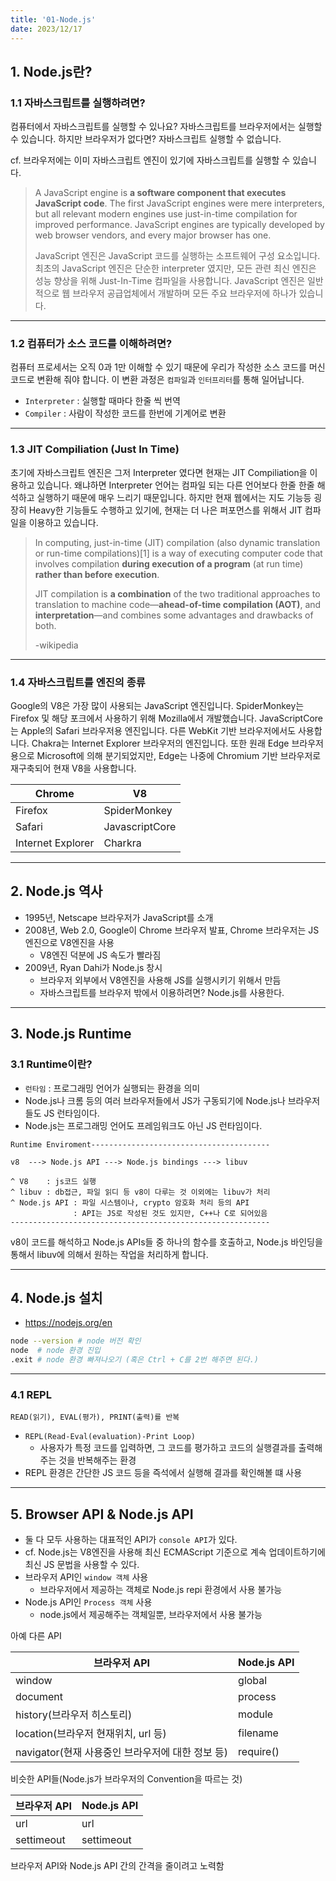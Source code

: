 ```yaml
---
title: '01-Node.js'
date: 2023/12/17
---
```


## 1. Node.js란?

### 1.1 자바스크립트를 실행하려면?

컴퓨터에서 자바스크립트를 실행할 수 있나요?
자바스크립트를 브라우저에서는 실행할 수 있습니다.
하지만 브라우저가 없다면? 자바스크립트 실행할 수 없습니다.

cf. 브라우저에는 이미 자바스크립트 엔진이 있기에 자바스크립트를 실행할 수 있습니다.

> A JavaScript engine is **a software component that executes JavaScript code**. The first JavaScript engines were mere interpreters, but all relevant modern engines use just-in-time compilation for improved performance. JavaScript engines are typically developed by web browser vendors, and every major browser has one.
>
> JavaScript 엔진은 JavaScript 코드를 실행하는 소프트웨어 구성 요소입니다. 최초의 JavaScript 엔진은 단순한 interpreter 였지만, 모든 관련 최신 엔진은 성능 향상을 위해 Just-In-Time 컴파일을 사용합니다. JavaScript 엔진은 일반적으로 웹 브라우저 공급업체에서 개발하며 모든 주요 브라우저에 하나가 있습니다.

---

### 1.2 컴퓨터가 소스 코드를 이해하려면?

컴퓨터 프로세서는 오직 0과 1만 이해할 수 있기 때문에 우리가 작성한 소스 코드를 머신 코드로 변환해 줘야 합니다.
이 변환 과정은 `컴파일`과 `인터프리터`를 통해 일어납니다.

- `Interpreter` : 실행할 때마다 한줄 씩 번역
- `Compiler` : 사람이 작성한 코드를 한번에 기계어로 변환

---

### 1.3 JIT Compiliation (Just In Time)

초기에 자바스크립트 엔진은 그저 Interpreter 였다면 현재는 JIT Compiliation을 이용하고 있습니다.
왜냐하면 Interpreter 언어는 컴파일 되는 다른 언어보다 한줄 한줄 해석하고 실행하기 때문에 매우 느리기 때문입니다.
하지만 현재 웹에서는 지도 기능등 굉장히 Heavy한 기능들도 수행하고 있기에, 현재는 더 나은 퍼포먼스를 위해서 JIT 컴파일을 이용하고 있습니다.

> In computing, just-in-time (JIT) compilation (also dynamic translation or run-time compilations)[1] is a way of executing computer code that involves compilation **during execution of a program** (at run time) **rather than before execution**.
>
> JIT compilation is **a combination** of the two traditional approaches to translation to machine code—**ahead-of-time compilation (AOT)**, and **interpretation**—and combines some advantages and drawbacks of both.
>
> -wikipedia

---

### 1.4 자바스크립트를 엔진의 종류

Google의 V8은 가장 많이 사용되는 JavaScript 엔진입니다.
SpiderMonkey는 Firefox 및 해당 포크에서 사용하기 위해 Mozilla에서 개발했습니다.
JavaScriptCore는 Apple의 Safari 브라우저용 엔진입니다. 다른 WebKit 기반 브라우저에서도 사용합니다.
Chakra는 Internet Explorer 브라우저의 엔진입니다. 또한 원래 Edge 브라우저용으로 Microsoft에 의해 분기되었지만,
Edge는 나중에 Chromium 기반 브라우저로 재구축되어 현재 V8을 사용합니다.

| Chrome            | V8             |
| ----------------- | -------------- |
| Firefox           | SpiderMonkey   |
| Safari            | JavascriptCore |
| Internet Explorer | Charkra        |

---

## 2. Node.js 역사

- 1995년, Netscape 브라우저가 JavaScript를 소개
- 2008년, Web 2.0, Google이 Chrome 브라우저 발표, Chrome 브라우저는 JS엔진으로 V8엔진을 사용
  - V8엔진 덕분에 JS 속도가 빨라짐
- 2009년, Ryan Dahi가 Node.js 창시
  - 브라우저 외부에서 V8엔진을 사용해 JS를 실행시키기 위해서 만듬
  - 자바스크립트를 브라우저 밖에서 이용하려면? Node.js를 사용한다.

---

## 3. Node.js Runtime

### 3.1 Runtime이란?

- `런타임` : 프로그래밍 언어가 실행되는 환경을 의미
- Node.js나 크롬 등의 여러 브라우저들에서 JS가 구동되기에 Node.js나 브라우저들도 JS 런타임이다.
- Node.js는 프로그래밍 언어도 프레임워크도 아닌 JS 런타임이다.

```
Runtime Enviroment----------------------------------------

v8  ---> Node.js API ---> Node.js bindings ---> libuv

^ V8    : js코드 실행
^ libuv : db접근, 파일 읽디 등 v8이 다루는 것 이외에는 libuv가 처리
^ Node.js API : 파일 시스템이나, crypto 암호화 처리 등의 API
              : API는 JS로 작성된 것도 있지만, C++나 C로 되어있음
----------------------------------------------------------
```

v8이 코드를 해석하고 Node.js APIs들 중 하나의 함수를 호출하고,
Node.js 바인딩을 통해서 libuv에 의해서 원하는 작업을 처리하게 합니다.

---

## 4. Node.js 설치

- https://nodejs.org/en

```bash
node --version # node 버전 확인
node  # node 환경 진입
.exit # node 환경 빠져나오기 (혹은 Ctrl + C를 2번 해주면 된다.)
```

---

### 4.1 REPL

```
READ(읽기), EVAL(평가), PRINT(출력)를 반복
```

- `REPL(Read-Eval(evaluation)-Print Loop)`
  - 사용자가 특정 코드를 입력하면, 그 코드를 평가하고 코드의 실행결과를 출력해주는 것을 반복해주는 환경
- REPL 환경은 간단한 JS 코드 등을 즉석에서 실행해 결과를 확인해볼 떄 사용

---

## 5. Browser API & Node.js API

- 둘 다 모두 사용하는 대표적인 API가 `console API`가 있다.
- cf. Node.js는 V8엔진을 사용해 최신 ECMAScript 기준으로 계속 업데이트하기에 최신 JS 문법을 사용할 수 있다.
- 브라우저 API인 `window 객체` 사용
  - 브라우저에서 제공하는 객체로 Node.js repi 환경에서 사용 불가능
- Node.js API인 `Process 객체` 사용
  - node.js에서 제공해주는 객체일뿐, 브라우저에서 사용 불가능

아예 다른 API

| 브라우저 API                                     | Node.js API |
| ------------------------------------------------ | ----------- |
| window                                           | global      |
| document                                         | process     |
| history(브라우저 히스토리)                       | module      |
| location(브라우저 현재위치, url 등)              | filename    |
| navigator(현재 사용중인 브라우저에 대한 정보 등) | require()   |

비슷한 API들(Node.js가 브라우저의 Convention을 따르는 것)

| 브라우저 API | Node.js API |
| ------------ | ----------- |
| url          | url         |
| settimeout   | settimeout  |

브라우저 API와 Node.js API 간의 간격을 줄이려고 노력함

